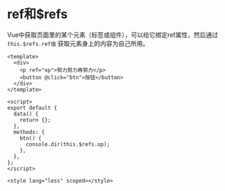 # ref和$refs

Vue中获取页面里的某个元素（标签或组件），可以给它绑定ref属性，然后通过 `this.$refs.ref值` 获取元素身上的内容为自己所用。

```vue
<template>
  <div>
    <p ref="op">努力努力再努力</p>
    <button @click="btn">按钮</button>
  </div>
</template>

<script>
export default {
  data() {
    return {};
  },
  methods: {
    btn() {
      console.dir(this.$refs.op);
    },
  },
};
</script>

<style lang="less" scoped></style>
```

